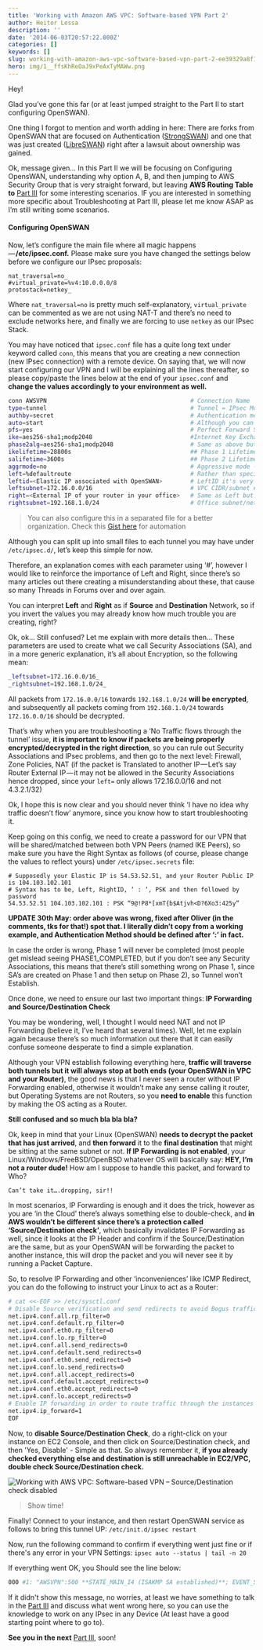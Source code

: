 ```yaml
---
title: 'Working with Amazon AWS VPC: Software-based VPN Part 2'
author: Heitor Lessa
description: ''
date: '2014-06-03T20:57:22.000Z'
categories: []
keywords: []
slug: working-with-amazon-aws-vpc-software-based-vpn-part-2-ee39329a8f17
hero: img/1__ffsKhReOaJ9xPeAxTyMAWw.png
---
```


Hey!

Glad you’ve gone this far (or at least jumped straight to the Part II to start configuring OpenSWAN).

One thing I forgot to mention and worth adding in here: There are forks from OpenSWAN that are focused on Authentication ([StrongSWAN](http://www.strongswan.org/)) and one that was just created ([LibreSWAN](https://libreswan.org/)) right after a lawsuit about ownership was gained.

Ok, message given… In this Part II we will be focusing on Configuring OpensWAN, understanding why option A, B, and then jumping to AWS Security Group that is very straight forward, but leaving **AWS Routing Table to** [Part III](http://www.heitorlessa.com/working-with-amazon-aws-vpc-software-based-vpn-part-3/) for some interesting scenarios. IF you are interested in something more specific about Troubleshooting at Part III, please let me know ASAP as I’m still writing some scenarios.

#### Configuring OpenSWAN

Now, let’s configure the main file where all magic happens — **/etc/ipsec.conf.** Please make sure you have changed the settings below before we configure our IPsec proposals:

```
nat_traversal=no_  
#virtual_private=%v4:10.0.0.0/8 
protostack=netkey_
```

Where `nat_traversal=no` is pretty much self-explanatory, `virtual_private` can be commented as we are not using NAT-T and there’s no need to exclude networks here, and finally we are forcing to use `netkey` as our IPsec Stack.

You may have noticed that `ipsec.conf` file has a quite long text under keyword called `conn`, this means that you are creating a new connection (new IPsec connection) with a remote device. On saying that, we will now start configuring our VPN and I will be explaining all the lines thereafter, so please copy/paste the lines below at the end of your `ipsec.conf` and **change the values accordingly to your environment as well.**

```bash
conn AWSVPN                                         # Connection Name  
type=tunnel                                         # Tunnel = IPsec Mode  
authby=secret                                       # Authentication method will be Pre-shared-key, so you need to fill in '/etc/ipsec.secrets' to reflect this 'profile'  
auto=start                                          # Although you can manually start the VPN via command-line, we set Auto pretty much for convenience  
pfs=yes                                             # Perfect Forward Secrecy, it makes sure that Each key generated is Unique after  
ike=aes256-sha1;modp2048                            #Internet Key Exchange (IKE)  aligned to ISAKMP Framework responsible for Phase1 (P1) proposal  
phase2alg=aes256-sha1;modp2048                      # Same as above but Phase 2 Proposal here  
ikelifetime=28800s                                  ## Phase 1 Lifetime  
salifetime=3600s                                    ## Phase 2 Lifetime  
aggrmode=no                                         # Aggressive mode - Disabled, since we want to preserve both peers Identity  
left=%defaultroute                                  # Rather than specifying leftnexthop, this will convert to local IP address and eventually look up to your routing table to go over the Internet. It is commonly used in Dynamic IP scenarios.  
leftid=<Elastic IP associated with OpenSWAN>        # LeftID it's very important, similar to Router-ID, identifies this end of the VPN  
leftsubnet=172.16.0.0/16                            # VPC CIDR/subnet # VPC CIDR where your OpenSWAN is sitting in or your Local Network if this config is in your Side.  
right=<External IP of your router in your office>   # Same as Left but destination IP, which in turn your Router IP  
rightsubnet=192.168.1.0/24                          # Office subnet/network # Same as Left, but destination network
```

> You can also configure this in a separated file for a better organization. Check this [Gist here](https://gist.github.com/winhamwr/2871257) for automation

Although you can split up into small files to each tunnel you may have under `/etc/ipsec.d/`, let’s keep this simple for now.

Therefore, an explanation comes with each parameter using ‘#’, however I would like to reinforce the importance of Left and Right, since there’s so many articles out there creating a misunderstanding about these, that cause so many Threads in Forums over and over again.

You can interpret **Left** and **Right** as if **Source** and **Destination** Network, so if you invert the values you may already know how much trouble you are creating, right?

Ok, ok… Still confused? Let me explain with more details then… These parameters are used to create what we call Security Associations (SA), and in a more generic explanation, it’s all about Encryption, so the following mean:

```bash
_leftsubnet=172.16.0.0/16_  
_rightsubnet=192.168.1.0/24_
```

All packets from `172.16.0.0/16` towards `192.168.1.0/24` **will be encrypted**, and subsequently all packets coming from `192.168.1.0/24` towards `172.16.0.0/16` should be decrypted.

That’s why when you are troubleshooting a ‘No Traffic flows through the tunnel’ issue, **it is important to know if packets are being properly encrypted/decrypted in the right direction**, so you can rule out Security Associations and IPsec problems, and then go to the next level: Firewall, Zone Policies, NAT (if the packet is Translated to another IP — Let’s say Router External IP — it may not be allowed in the Security Associations hence dropped, since your `left=` only allows 172.16.0.0/16 and not 4.3.2.1/32)

Ok, I hope this is now clear and you should never think ‘I have no idea why traffic doesn’t flow’ anymore, since you know how to start troubleshooting it.

Keep going on this config, we need to create a password for our VPN that will be shared/matched between both VPN Peers (named IKE Peers), so make sure you have the Right Syntax as follows (of course, please change the values to reflect yours) under `/etc/ipsec.secrets` file:

```
# Supposedly your Elastic IP is 54.53.52.51, and your Router Public IP is 104.103.102.101  
# Syntax has to be, Left, RightID, ‘ : ‘, PSK and then followed by password
54.53.52.51 104.103.102.101 : PSK “9@!P8*[xmT{b$Atjvh<D?6Xo3:425y”
```

**UPDATE 30th May: order above was wrong, fixed after Oliver (in the comments, tks for that!) spot that. I literally didn’t copy from a working example, and Authentication Method should be defined after ‘:’ in fact.**

In case the order is wrong, Phase 1 will never be completed (most people get mislead seeing PHASE1_COMPLETED, but if you don’t see any Security Associations, this means that there’s still something wrong on Phase 1, since SA’s are created on Phase 1 and then setup on Phase 2), so Tunnel won’t Establish.

Once done, we need to ensure our last two important things: **IP Forwarding and Source/Destination Check**

You may be wondering, well, I thought I would need NAT and not IP Forwarding (believe it, I’ve heard that several times). Well, let me explain again because there’s so much information out there that it can easily confuse someone desperate to find a simple explanation.

Although your VPN establish following everything here, **traffic will traverse both tunnels but it will always stop at both ends (your OpenSWAN in VPC and your Router)**, the good news is that I never seen a router without IP Forwarding enabled, otherwise it wouldn’t make any sense calling it router, but Operating Systems are not Routers, so you **need to enable** this function by making the OS acting as a Router.

**Still confused and so much bla bla bla?**

Ok, keep in mind that your Linux (OpenSWAN) **needs to decrypt the packet that has just arrived**, and **then forward** it to the **final destination** that might be sitting at the same subnet or not. **If IP Forwarding is not enabled**, your Linux/Windows/FreeBSD/OpenBSD whatever OS will basically say: **HEY, I’m not a router dude!** How am I suppose to handle this packet, and forward to Who?

`Can’t take it….dropping, sir!!`

In most scenarios, IP Forwarding is enough and it does the trick, however as you are ‘in the Cloud’ there’s always something else to double-check, and **in AWS wouldn’t be different since there’s a protection called ‘Source/Destination check’**, which basically invalidates IP Forwarding as well, since it looks at the IP Header and confirm if the Source/Destination are the same, but as your OpenSWAN will be forwarding the packet to another instance, this will drop the packet and you will never see it by running a Packet Capture.

So, to resolve IP Forwarding and other ‘inconveniences’ like ICMP Redirect, you can do the following to instruct your Linux to act as a Router:

```bash
# cat <<-EOF >> /etc/sysctl.conf  
# Disable Source verification and send redirects to avoid Bogus traffic within OpenSWAN  
net.ipv4.conf.all.rp_filter=0  
net.ipv4.conf.default.rp_filter=0  
net.ipv4.conf.eth0.rp_filter=0  
net.ipv4.conf.lo.rp_filter=0  
net.ipv4.conf.all.send_redirects=0  
net.ipv4.conf.default.send_redirects=0  
net.ipv4.conf.eth0.send_redirects=0  
net.ipv4.conf.lo.send_redirects=0  
net.ipv4.conf.all.accept_redirects=0  
net.ipv4.conf.default.accept_redirects=0  
net.ipv4.conf.eth0.accept_redirects=0  
net.ipv4.conf.lo.accept_redirects=0  
# Enable IP forwarding in order to route traffic through the instances  
net.ipv4.ip_forward=1  
EOF
```

Now, to **disable Source/Destination Check**, do a right-click on your instance on EC2 Console, and then click on Source/Destination check, and then 'Yes, Disable' - Simple as that. So always remember it, **if you already checked everything else and destination is still unreachable in EC2/VPC, double check Source/Destination check.**

![Working with AWS VPC: Software-based VPN – Source/Destination check disabled](img/1__ffsKhReOaJ9xPeAxTyMAWw.png)

> Show time!

Finally! Connect to your instance, and then restart OpenSWAN service as follows to bring this tunnel UP: `/etc/init.d/ipsec restart`

Now, run the following command to confirm if everything went just fine or if there's any error in your VPN Settings: `ipsec auto --status | tail -n 20`

If everything went OK, you Should see the line below:

```bash
000 #1: "AWSVPN":500 **STATE_MAIN_I4 (ISAKMP SA established)**; EVENT_SA_REPLACE in 27628s; newest ISAKMP; lastdpd=3s(seq in:13153 out:0); idle; import:admin initiate
```

If it didn't show this message, no worries, at least we have something to talk in the [Part III](http://www.heitorlessa.com/working-with-amazon-aws-vpc-software-based-vpn-part-3/) and discuss what went wrong here, so you can use the knowledge to work on any IPsec in any Device (At least have a good starting point where to go to).

**See you in the next** [Part III](http://www.heitorlessa.com/working-with-amazon-aws-vpc-software-based-vpn-part-3/), soon!